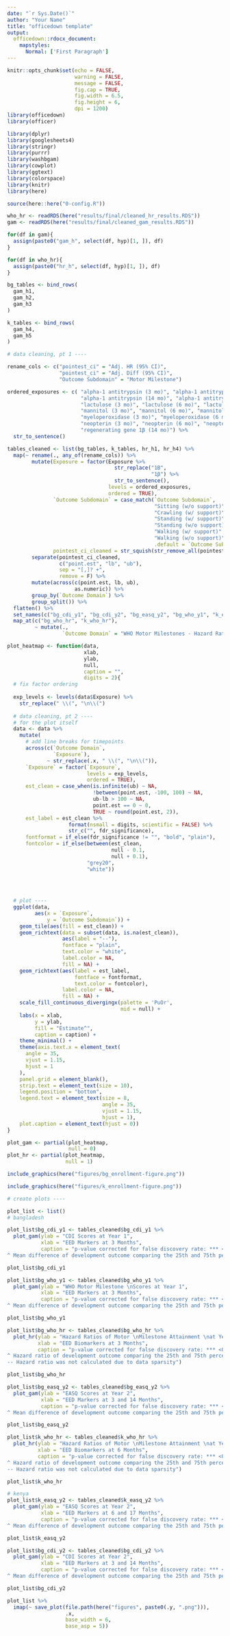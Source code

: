 ```yaml
---
date: "`r Sys.Date()`"
author: "Your Name"
title: "officedown template"
output: 
  officedown::rdocx_document:
    mapstyles:
      Normal: ['First Paragraph']
---
```


```r
knitr::opts_chunk$set(echo = FALSE,
                      warning = FALSE,
                      message = FALSE,
                      fig.cap = TRUE,
                      fig.width = 6.5,
                      fig.height = 6,
                      dpi = 1200)
library(officedown)
library(officer)

library(dplyr)
library(googlesheets4)
library(stringr)
library(purrr)
library(washbgam)
library(cowplot)
library(ggtext)
library(colorspace)
library(knitr)
library(here)

source(here::here("0-config.R"))

who_hr <- readRDS(here("results/final/cleaned_hr_results.RDS"))
gam <- readRDS(here("results/final/cleaned_gam_results.RDS"))

for(df in gam){
  assign(paste0("gam_h", select(df, hyp)[1, ]), df)
}

for(df in who_hr){
  assign(paste0("hr_h", select(df, hyp)[1, ]), df)
}

bg_tables <- bind_rows(
  gam_h1, 
  gam_h2, 
  gam_h3
)

k_tables <- bind_rows(
  gam_h4, 
  gam_h5
)

```

```r
# data cleaning, pt 1 ----

rename_cols <- c("pointest_ci" = "Adj. HR (95% CI)", 
                 "pointest_ci" = "Adj. Diff (95% CI)",
                 "Outcome Subdomain" = "Motor Milestone")

ordered_exposures <- c( "alpha-1 antitrypsin (3 mo)", "alpha-1 antitrypsin (6 mo)", 
                        "alpha-1 antitrypsin (14 mo)", "alpha-1 antitrypsin (17 mo)", 
                        "lactulose (3 mo)", "lactulose (6 mo)", "lactulose (14 mo)", "lactulose (17 mo)", 
                        "mannitol (3 mo)", "mannitol (6 mo)", "mannitol (14 mo)", "mannitol (17 mo)", 
                        "myeloperoxidase (3 mo)", "myeloperoxidase (6 mo)", "myeloperoxidase (14 mo)", "myeloperoxidase (17 mo)", 
                        "neopterin (3 mo)", "neopterin (6 mo)", "neopterin (14 mo)", "neopterin (17 mo)", 
                        "regenerating gene 1β (14 mo)") %>% 
  str_to_sentence()

tables_cleaned <- list(bg_tables, k_tables, hr_h1, hr_h4) %>%
  map(~ rename(., any_of(rename_cols)) %>%
        mutate(Exposure = factor(Exposure %>% 
                                   str_replace("1B", 
                                               "1β") %>% 
                                   str_to_sentence(), 
                                 levels = ordered_exposures, 
                                 ordered = TRUE),
               `Outcome Subdomain` = case_match(`Outcome Subdomain`, 
                                                "Sitting (w/o support)"  ~ "Sitting without support", 
                                                "Crawling (w/ support)"  ~ "Hands-and-knees crawling",
                                                "Standing (w/ support)"  ~ "Standing with assistance",
                                                "Standing (w/o support)" ~ "Standing alone",
                                                "Walking (w/ support)"   ~ "Walking with assistance",
                                                "Walking (w/o support)"  ~ "Walking alone",
                                                .default = `Outcome Subdomain`),
               pointest_ci_cleaned = str_squish(str_remove_all(pointest_ci, "\\(|\\)"))) %>%
        separate(pointest_ci_cleaned, 
                 c("point.est", "lb", "ub"),
                 sep = "[,]? +",
                 remove = F) %>%
        mutate(across(c(point.est, lb, ub),
                      as.numeric)) %>% 
        group_by(`Outcome Domain`) %>% 
        group_split()) %>%
  flatten() %>% 
  set_names(c("bg_cdi_y1", "bg_cdi_y2", "bg_easq_y2", "bg_who_y1", "k_easq_y2", "k_who_y1", "bg_who_hr", "k_who_hr")) %>% 
  map_at(c("bg_who_hr", "k_who_hr"),
         ~ mutate(., 
                  `Outcome Domain` = "WHO Motor Milestones - Hazard Ratios (Year 1)"))

```



```r
plot_heatmap <- function(data, 
                         xlab, 
                         ylab, 
                         null,
                         caption = "",
                         digits = 2){
  # fix factor ordering
  
  exp_levels <- levels(data$Exposure) %>% 
    str_replace(" \\(", "\n\\(")
  
  # data cleaning, pt 2 ---- 
  # for the plot itself
  data <- data %>% 
    mutate(
      # add line breaks for timepoints
      across(c(`Outcome Domain`, 
               `Exposure`), 
             ~ str_replace(.x, " \\(", "\n\\(")),
      `Exposure` = factor(`Exposure`, 
                          levels = exp_levels, 
                          ordered = TRUE),
      est_clean = case_when(is.infinite(ub) ~ NA,
                            !between(point.est, -100, 100) ~ NA,
                            ub-lb > 100 ~ NA,
                            point.est == 0 ~ 0,
                            TRUE ~ round(point.est, 2)),
      est_label = est_clean %>% 
                    format(nsmall = digits, scientific = FALSE) %>% 
                    str_c("", fdr_significance),
      fontformat = if_else(fdr_significance != "", "bold", "plain"),
      fontcolor = if_else(between(est_clean, 
                                  null - 0.1, 
                                  null + 0.1),
                          "grey20", 
                          "white"))
                          

  
  
  # plot ----
  ggplot(data, 
         aes(x = `Exposure`,
             y = `Outcome Subdomain`)) + 
    geom_tile(aes(fill = est_clean)) + 
    geom_richtext(data = subset(data, is.na(est_clean)),
                  aes(label = "--"),
                  fontface = "plain", 
                  text.color = "white",
                  label.color = NA,
                  fill = NA) + 
    geom_richtext(aes(label = est_label,
                      fontface = fontformat,
                      text.color = fontcolor),
                  label.color = NA,
                  fill = NA) + 
    scale_fill_continuous_divergingx(palette = 'PuOr', 
                                     mid = null) + 
    labs(x = xlab,
         y = ylab,
         fill = "Estimate^",
         caption = caption) + 
    theme_minimal() + 
    theme(axis.text.x = element_text(
      angle = 35,
      vjust = 1.15,
      hjust = 1
    ),
    panel.grid = element_blank(),
    strip.text = element_text(size = 10),
    legend.position = "bottom",
    legend.text = element_text(size = 8,
                               angle = 35,
                               vjust = 1.15,
                               hjust = 1),
    plot.caption = element_text(hjust = 0))
}

plot_gam <- partial(plot_heatmap, 
                    null = 0)
plot_hr <- partial(plot_heatmap, 
                   null = 1)

```

\newpage

```r
include_graphics(here("figures/bg_enrollment-figure.png"))
```

\newpage

```r
include_graphics(here("figures/k_enrollment-figure.png"))
```

\newpage

```r
# create plots ----

plot_list <- list()
# bangladesh

plot_list$bg_cdi_y1 <- tables_cleaned$bg_cdi_y1 %>% 
  plot_gam(ylab = "CDI Scores at Year 1",
           xlab = "EED Markers at 3 Months",
           caption = "p-value corrected for false discovery rate: *** <0.01, ** <0.05, * <0.2 \n
^ Mean difference of development outcome comparing the 25th and 75th percentile of the \n  EED exposure marker distribution")

plot_list$bg_cdi_y1
```


\newpage

```r
plot_list$bg_who_y1 <- tables_cleaned$bg_who_y1 %>% 
  plot_gam(ylab = "WHO Motor Milestone \nScores at Year 1",
           xlab = "EED Markers at 3 Months",
           caption = "p-value corrected for false discovery rate: *** <0.01, ** <0.05, * <0.2 \n
^ Mean difference of development outcome comparing the 25th and 75th percentile of the \n  EED exposure marker distribution")

plot_list$bg_who_y1
```

\newpage

```r
plot_list$bg_who_hr <- tables_cleaned$bg_who_hr %>% 
  plot_hr(ylab = "Hazard Ratios of Motor \nMilestone Attainment \nat Year 1",
          xlab = "EED Biomarkers at 3 Months",
          caption = "p-value corrected for false discovery rate: *** <0.01, ** <0.05, * <0.2 \n
^ Hazard ratio of development outcome comparing the 25th and 75th percentile of the \n   EED exposure marker distribution\n
-- Hazard ratio was not calculated due to data sparsity")

plot_list$bg_who_hr
```

\newpage

```r
plot_list$bg_easq_y2 <- tables_cleaned$bg_easq_y2 %>% 
  plot_gam(ylab = "EASQ Scores at Year 2",
           xlab = "EED Markers at 3 and 14 Months",
           caption = "p-value corrected for false discovery rate: *** <0.01, ** <0.05, * <0.2 \n
^ Mean difference of development outcome comparing the 25th and 75th percentile of the \n  EED exposure marker distribution")

plot_list$bg_easq_y2
```


\newpage

```r
plot_list$k_who_hr <- tables_cleaned$k_who_hr %>% 
  plot_hr(ylab = "Hazard Ratios of Motor \nMilestone Attainment \nat Year 1",
          xlab = "EED Biomarkers at 6 Months",
          caption = "p-value corrected for false discovery rate: *** <0.01, ** <0.05, * <0.2 \n
^ Hazard ratio of development outcome comparing the 25th and 75th percentile of the \n   EED exposure marker distribution\n
-- Hazard ratio was not calculated due to data sparsity")

plot_list$k_who_hr
```


\newpage

```r
# kenya
plot_list$k_easq_y2 <- tables_cleaned$k_easq_y2 %>% 
  plot_gam(ylab = "EASQ Scores at Year 2",
           xlab = "EED Markers at 6 and 17 Months",
           caption = "p-value corrected for false discovery rate: *** <0.01, ** <0.05, * <0.2 \n
^ Mean difference of development outcome comparing the 25th and 75th percentile of the \n  EED exposure marker distribution")

plot_list$k_easq_y2
```

\newpage


```r
plot_list$bg_cdi_y2 <- tables_cleaned$bg_cdi_y2 %>%
  plot_gam(ylab = "CDI Scores at Year 2",
           xlab = "EED Markers at 3 and 14 Months",
           caption = "p-value corrected for false discovery rate: *** <0.01, ** <0.05, * <0.2 \n
^ Mean difference of development outcome comparing the 25th and 75th percentile of the \n  EED exposure marker distribution")

plot_list$bg_cdi_y2
```


```r
plot_list %>% 
  imap(~ save_plot(file.path(here("figures", paste0(.y, ".png"))), 
                   .x,
                   base_width = 6,
                   base_asp = 5))

```

